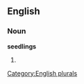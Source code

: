 
==English==

===Noun===
'''seedlings'''

# {{plural of|[[seedling]]}}

[[Category:English plurals]]